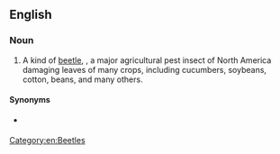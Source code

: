 ==English==
{{wikipedia}}

===Noun===
{{en-noun|head=[[spotted]] [[cucumber]] [[beetle]]}}

# A kind of [[beetle]], {{taxlink|Diabrotica undecimpunctata|species|noshow=1}}, a major agricultural pest insect of North America damaging leaves of many crops, including cucumbers, soybeans, cotton, beans, and many others.

====Synonyms====
* {{vern|southern corn rootworm|pedia=1}} {{a|larval form}}

[[Category:en:Beetles]]
